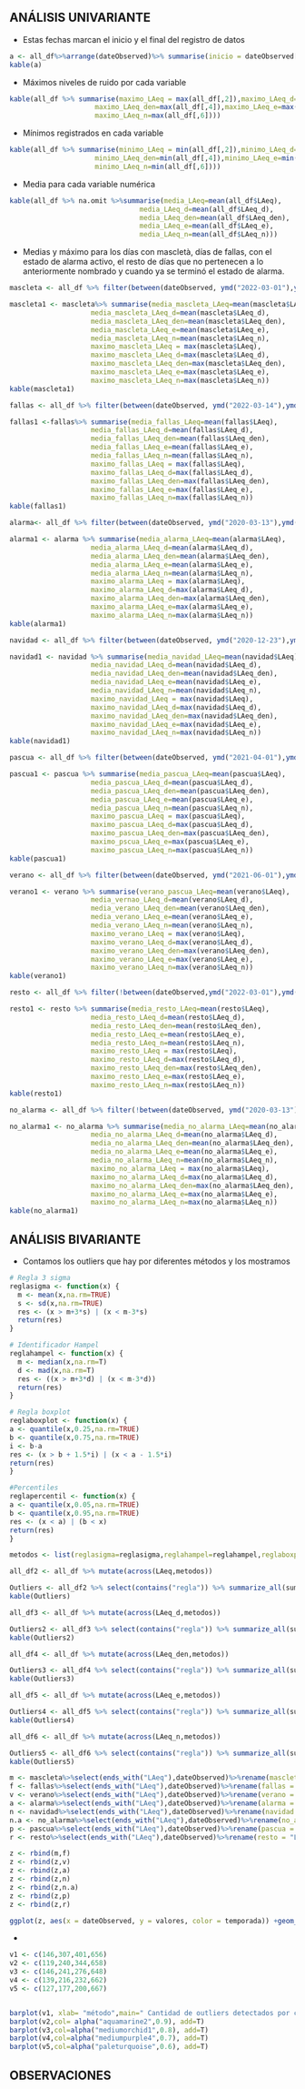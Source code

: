

## ANÁLISIS UNIVARIANTE

+ Estas fechas marcan el inicio y el final del registro de datos
```r
a <- all_df%>%arrange(dateObserved)%>% summarise(inicio = dateObserved[1],final=dateObserved[dim(all_df)[1]])
kable(a)
```
+ Máximos niveles de ruido por cada variable
```r
kable(all_df %>% summarise(maximo_LAeq = max(all_df[,2]),maximo_LAeq_d=max(all_df[,3]),
                     maximo_LAeq_den=max(all_df[,4]),maximo_LAeq_e=max(all_df[,5]),
                     maximo_LAeq_n=max(all_df[,6])))

```
+ Mínimos registrados en cada variable
```r
kable(all_df %>% summarise(minimo_LAeq = min(all_df[,2]),minimo_LAeq_d=min(all_df[,3]),
                     minimo_LAeq_den=min(all_df[,4]),minimo_LAeq_e=min(all_df[,5]),
                     minimo_LAeq_n=min(all_df[,6])))
```


+ Media para cada variable numérica
```r
kable(all_df %>% na.omit %>%summarise(media_LAeq=mean(all_df$LAeq),
                                media_LAeq_d=mean(all_df$LAeq_d),
                                media_LAeq_den=mean(all_df$LAeq_den),
                                media_LAeq_e=mean(all_df$LAeq_e),
                                media_LAeq_n=mean(all_df$LAeq_n)))
```
+ Medias y máximo para los días con mascletà, días de fallas, con el estado de alarma activo, el resto de días que no pertenecen a lo anteriormente nombrado y cuando ya se terminó el estado de alarma.
```r
mascleta <- all_df %>% filter(between(dateObserved, ymd("2022-03-01"),ymd("2022-03-13"))|between(dateObserved, ymd("2021-09-01"),ymd("2021-09-05")))

mascleta1 <- mascleta%>% summarise(media_mascleta_LAeq=mean(mascleta$LAeq),
                    media_mascleta_LAeq_d=mean(mascleta$LAeq_d),
                    media_mascleta_LAeq_den=mean(mascleta$LAeq_den),
                    media_mascleta_LAeq_e=mean(mascleta$LAeq_e),
                    media_mascleta_LAeq_n=mean(mascleta$LAeq_n),
                    maximo_mascleta_LAeq = max(mascleta$LAeq),
                    maximo_mascleta_LAeq_d=max(mascleta$LAeq_d),
                    maximo_mascleta_LAeq_den=max(mascleta$LAeq_den),
                    maximo_mascleta_LAeq_e=max(mascleta$LAeq_e),
                    maximo_mascleta_LAeq_n=max(mascleta$LAeq_n))
kable(mascleta1)

fallas <- all_df %>% filter(between(dateObserved, ymd("2022-03-14"),ymd("2022-03-19"))|between(dateObserved, ymd("2021-09-01"),ymd("2021-09-05")))

fallas1 <-fallas%>% summarise(media_fallas_LAeq=mean(fallas$LAeq),
                    media_fallas_LAeq_d=mean(fallas$LAeq_d),
                    media_fallas_LAeq_den=mean(fallas$LAeq_den),
                    media_fallas_LAeq_e=mean(fallas$LAeq_e),
                    media_fallas_LAeq_n=mean(fallas$LAeq_n),
                    maximo_fallas_LAeq = max(fallas$LAeq),
                    maximo_fallas_LAeq_d=max(fallas$LAeq_d),
                    maximo_fallas_LAeq_den=max(fallas$LAeq_den),
                    maximo_fallas_LAeq_e=max(fallas$LAeq_e),
                    maximo_fallas_LAeq_n=max(fallas$LAeq_n))
kable(fallas1)

alarma<- all_df %>% filter(between(dateObserved, ymd("2020-03-13"),ymd("2020-11-08")))

alarma1 <- alarma %>% summarise(media_alarma_LAeq=mean(alarma$LAeq),
                    media_alarma_LAeq_d=mean(alarma$LAeq_d),
                    media_alarma_LAeq_den=mean(alarma$LAeq_den),
                    media_alarma_LAeq_e=mean(alarma$LAeq_e),
                    media_alarma_LAeq_n=mean(alarma$LAeq_n),
                    maximo_alarma_LAeq = max(alarma$LAeq),
                    maximo_alarma_LAeq_d=max(alarma$LAeq_d),
                    maximo_alarma_LAeq_den=max(alarma$LAeq_den),
                    maximo_alarma_LAeq_e=max(alarma$LAeq_e),
                    maximo_alarma_LAeq_n=max(alarma$LAeq_n))
kable(alarma1)

navidad <- all_df %>% filter(between(dateObserved, ymd("2020-12-23"),ymd("2021-01-06"))|between(dateObserved, ymd("2021-12-23"),ymd("2022-01-06")))

navidad1 <- navidad %>% summarise(media_navidad_LAeq=mean(navidad$LAeq),
                    media_navidad_LAeq_d=mean(navidad$LAeq_d),
                    media_navidad_LAeq_den=mean(navidad$LAeq_den),
                    media_navidad_LAeq_e=mean(navidad$LAeq_e),
                    media_navidad_LAeq_n=mean(navidad$LAeq_n),
                    maximo_navidad_LAeq = max(navidad$LAeq),
                    maximo_navidad_LAeq_d=max(navidad$LAeq_d),
                    maximo_navidad_LAeq_den=max(navidad$LAeq_den),
                    maximo_navidad_LAeq_e=max(navidad$LAeq_e),
                    maximo_navidad_LAeq_n=max(navidad$LAeq_n))
kable(navidad1)

pascua <- all_df %>% filter(between(dateObserved, ymd("2021-04-01"),ymd("2021-04-12"))|between(dateObserved, ymd("2022-04-14"),ymd("2022-04-24")))

pascua1 <- pascua %>% summarise(media_pascua_LAeq=mean(pascua$LAeq),
                    media_pascua_LAeq_d=mean(pascua$LAeq_d),
                    media_pascua_LAeq_den=mean(pascua$LAeq_den),
                    media_pascua_LAeq_e=mean(pascua$LAeq_e),
                    media_pascua_LAeq_n=mean(pascua$LAeq_n),
                    maximo_pascua_LAeq = max(pascua$LAeq),
                    maximo_pascua_LAeq_d=max(pascua$LAeq_d),
                    maximo_pascua_LAeq_den=max(pascua$LAeq_den),
                    maximo_pscua_LAeq_e=max(pascua$LAeq_e),
                    maximo_pascua_LAeq_n=max(pascua$LAeq_n))
kable(pascua1)

verano <- all_df %>% filter(between(dateObserved, ymd("2021-06-01"),ymd("2021-09-01")))

verano1 <- verano %>% summarise(verano_pascua_LAeq=mean(verano$LAeq),
                    media_vernao_LAeq_d=mean(verano$LAeq_d),
                    media_verano_LAeq_den=mean(verano$LAeq_den),
                    media_verano_LAeq_e=mean(verano$LAeq_e),
                    media_verano_LAeq_n=mean(verano$LAeq_n),
                    maximo_verano_LAeq = max(verano$LAeq),
                    maximo_verano_LAeq_d=max(verano$LAeq_d),
                    maximo_verano_LAeq_den=max(verano$LAeq_den),
                    maximo_verano_LAeq_e=max(verano$LAeq_e),
                    maximo_verano_LAeq_n=max(verano$LAeq_n))
kable(verano1)

resto <- all_df %>% filter(!between(dateObserved,ymd("2022-03-01"),ymd("2022-03-19"))&!between(dateObserved,ymd("2021-09-01"),ymd("2021-09-05"))&!between(dateObserved, ymd("2020-03-13"),ymd("2020-11-08"))&!(between(dateObserved, ymd("2020-12-23"),ymd("2021-01-06"))&!between(dateObserved, ymd("2021-12-23"),ymd("2022-01-06"))&!(between(dateObserved, ymd("2021-04-01"),ymd("2021-04-12"))&!between(dateObserved, ymd("2022-04-14"),ymd("2022-04-24"))&!between(dateObserved, ymd("2021-06-01"),ymd("2021-09-01")))))

resto1 <- resto %>% summarise(media_resto_LAeq=mean(resto$LAeq),
                    media_resto_LAeq_d=mean(resto$LAeq_d),
                    media_resto_LAeq_den=mean(resto$LAeq_den),
                    media_resto_LAeq_e=mean(resto$LAeq_e),
                    media_resto_LAeq_n=mean(resto$LAeq_n),
                    maximo_resto_LAeq = max(resto$LAeq),
                    maximo_resto_LAeq_d=max(resto$LAeq_d),
                    maximo_resto_LAeq_den=max(resto$LAeq_den),
                    maximo_resto_LAeq_e=max(resto$LAeq_e),
                    maximo_resto_LAeq_n=max(resto$LAeq_n))
kable(resto1)

no_alarma <- all_df %>% filter(!between(dateObserved, ymd("2020-03-13"),ymd("2020-11-08")))

no_alarma1 <- no_alarma %>% summarise(media_no_alarma_LAeq=mean(no_alarma$LAeq),
                    media_no_alarma_LAeq_d=mean(no_alarma$LAeq_d),
                    media_no_alarma_LAeq_den=mean(no_alarma$LAeq_den),
                    media_no_alarma_LAeq_e=mean(no_alarma$LAeq_e),
                    media_no_alarma_LAeq_n=mean(no_alarma$LAeq_n),
                    maximo_no_alarma_LAeq = max(no_alarma$LAeq),
                    maximo_no_alarma_LAeq_d=max(no_alarma$LAeq_d),
                    maximo_no_alarma_LAeq_den=max(no_alarma$LAeq_den),
                    maximo_no_alarma_LAeq_e=max(no_alarma$LAeq_e),
                    maximo_no_alarma_LAeq_n=max(no_alarma$LAeq_n))
kable(no_alarma1)
```



## ANÁLISIS BIVARIANTE

+ Contamos los outliers que hay por diferentes métodos y los mostramos
```r
# Regla 3 sigma
reglasigma <- function(x) {
  m <- mean(x,na.rm=TRUE)
  s <- sd(x,na.rm=TRUE)
  res <- (x > m+3*s) | (x < m-3*s)
  return(res)
}

# Identificador Hampel
reglahampel <- function(x) { 
  m <- median(x,na.rm=T)
  d <- mad(x,na.rm=T)
  res <- ((x > m+3*d) | (x < m-3*d))
  return(res)
}

# Regla boxplot
reglaboxplot <- function(x) {
a <- quantile(x,0.25,na.rm=TRUE)
b <- quantile(x,0.75,na.rm=TRUE)
i <- b-a
res <- (x > b + 1.5*i) | (x < a - 1.5*i)
return(res)
}

#Percentiles
reglapercentil <- function(x) {
a <- quantile(x,0.05,na.rm=TRUE)
b <- quantile(x,0.95,na.rm=TRUE)
res <- (x < a) | (b < x)
return(res)
}

metodos <- list(reglasigma=reglasigma,reglahampel=reglahampel,reglaboxplot=reglaboxplot,reglapercentil=reglapercentil)

all_df2 <- all_df %>% mutate(across(LAeq,metodos))

Outliers <- all_df2 %>% select(contains("regla")) %>% summarize_all(sum,na.rm=T)
kable(Outliers)

all_df3 <- all_df %>% mutate(across(LAeq_d,metodos))

Outliers2 <- all_df3 %>% select(contains("regla")) %>% summarize_all(sum,na.rm=T)
kable(Outliers2)

all_df4 <- all_df %>% mutate(across(LAeq_den,metodos))

Outliers3 <- all_df4 %>% select(contains("regla")) %>% summarize_all(sum,na.rm=T)
kable(Outliers3)

all_df5 <- all_df %>% mutate(across(LAeq_e,metodos))

Outliers4 <- all_df5 %>% select(contains("regla")) %>% summarize_all(sum,na.rm=T)
kable(Outliers4)

all_df6 <- all_df %>% mutate(across(LAeq_n,metodos))

Outliers5 <- all_df6 %>% select(contains("regla")) %>% summarize_all(sum,na.rm=T)
kable(Outliers5)

```

```r
m <- mascleta%>%select(ends_with("LAeq"),dateObserved)%>%rename(mascleta = "LAeq")%>% pivot_longer(cols="mascleta",names_to= "temporada",values_to = "valores")
f <- fallas%>%select(ends_with("LAeq"),dateObserved)%>%rename(fallas = "LAeq")%>%pivot_longer(cols="fallas",names_to= "temporada",values_to = "valores")
v <- verano%>%select(ends_with("LAeq"),dateObserved)%>%rename(verano = "LAeq")%>%pivot_longer(cols="verano",names_to= "temporada",values_to = "valores")
a <- alarma%>%select(ends_with("LAeq"),dateObserved)%>%rename(alarma = "LAeq")%>%pivot_longer(cols="alarma",names_to= "temporada",values_to = "valores")
n <- navidad%>%select(ends_with("LAeq"),dateObserved)%>%rename(navidad = "LAeq") %>%pivot_longer(cols="navidad",names_to= "temporada",values_to = "valores")
n.a <- no_alarma%>%select(ends_with("LAeq"),dateObserved)%>%rename(no_alarma = "LAeq")%>%pivot_longer(cols="no_alarma",names_to= "temporada",values_to = "valores")
p <- pascua%>%select(ends_with("LAeq"),dateObserved)%>%rename(pascua = "LAeq")%>%pivot_longer(cols="pascua",names_to= "temporada",values_to = "valores")
r <- resto%>%select(ends_with("LAeq"),dateObserved)%>%rename(resto = "LAeq")%>%pivot_longer(cols="resto",names_to= "temporada",values_to = "valores")

z <- rbind(m,f)
z <- rbind(z,v)
z <- rbind(z,a)
z <- rbind(z,n)
z <- rbind(z,n.a)
z <- rbind(z,p)
z <- rbind(z,r)

ggplot(z, aes(x = dateObserved, y = valores, color = temporada)) +geom_line()+geom_hline(size=1.5,yintercept = 65) +guides(color = guide_legend(title = "Temporada"))+scale_color_manual(values = c("firebrick1","dodgerblue1",                     "gold","seagreen","pink","coral1","mediumorchid","cyan3"))+labs(title = "Gráfico de decibelios por día",x= "Fecha",y="dB")+theme(plot.title = element_text(hjust = 0.5))+theme(axis.text.x=element_text(angle=90))

```

+
```r

v1 <- c(146,307,401,656)
v2 <- c(119,240,344,658)
v3 <- c(146,241,276,648)
v4 <- c(139,216,232,662)
v5 <- c(127,177,200,667)


barplot(v1, xlab= "método",main=" Cantidad de outliers detectados por cada método",col="white")
barplot(v2,col= alpha("aquamarine2",0.9), add=T)
barplot(v3,col=alpha("mediumorchid1",0.8), add=T)
barplot(v4,col=alpha("mediumpurple4",0.7), add=T)
barplot(v5,col=alpha("paleturquoise",0.6), add=T)

```

## OBSERVACIONES

